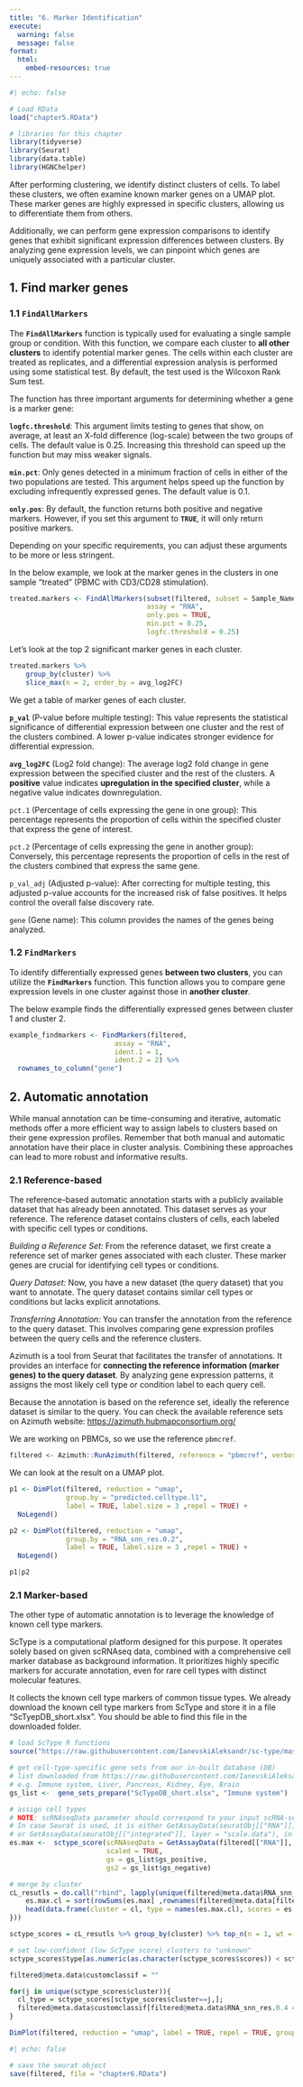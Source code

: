 ```yaml
---
title: "6. Marker Identification"
execute:
  warning: false
  message: false
format:
  html:
    embed-resources: true
---
```


```r
#| echo: false

# Load RData
load("chapter5.RData")
```

```r
# libraries for this chapter
library(tidyverse)
library(Seurat)
library(data.table)
library(HGNChelper)
```

After performing clustering, we identify distinct clusters of cells. To label these clusters, we often examine known marker genes on a UMAP plot. These marker genes are highly expressed in specific clusters, allowing us to differentiate them from others.

Additionally, we can perform gene expression comparisons to identify genes that exhibit significant expression differences between clusters. By analyzing gene expression levels, we can pinpoint which genes are uniquely associated with a particular cluster.

## 1. Find marker genes

### 1.1 `FindAllMarkers`

The **`FindAllMarkers`** function is typically used for evaluating a single sample group or condition. With this function, we compare each cluster to **all other clusters** to identify potential marker genes. The cells within each cluster are treated as replicates, and a differential expression analysis is performed using some statistical test. By default, the test used is the Wilcoxon Rank Sum test.

The function has three important arguments for determining whether a gene is a marker gene:

**`logfc.threshold`**: This argument limits testing to genes that show, on average, at least an X-fold difference (log-scale) between the two groups of cells. The default value is 0.25. Increasing this threshold can speed up the function but may miss weaker signals.

**`min.pct`**: Only genes detected in a minimum fraction of cells in either of the two populations are tested. This argument helps speed up the function by excluding infrequently expressed genes. The default value is 0.1.

**`only.pos`**: By default, the function returns both positive and negative markers. However, if you set this argument to **`TRUE`**, it will only return positive markers.

Depending on your specific requirements, you can adjust these arguments to be more or less stringent.

In the below example, we look at the marker genes in the clusters in one sample "treated" (PBMC with CD3/CD28 stimulation).

```r
treated.markers <- FindAllMarkers(subset(filtered, subset = Sample_Name == "SampleTag02_hs"), 
                                  assay = "RNA",
                                  only.pos = TRUE, 
                                  min.pct = 0.25, 
                                  logfc.threshold = 0.25)
```

Let's look at the top 2 significant marker genes in each cluster.

```r
treated.markers %>%
    group_by(cluster) %>%
    slice_max(n = 2, order_by = avg_log2FC)
```

We get a table of marker genes of each cluster.

**`p_val`** (P-value before multiple testing): This value represents the statistical significance of differential expression between one cluster and the rest of the clusters combined. A lower p-value indicates stronger evidence for differential expression.

**`avg_log2FC`** (Log2 fold change): The average log2 fold change in gene expression between the specified cluster and the rest of the clusters. A **positive** value indicates **upregulation in the specified cluster**, while a negative value indicates downregulation.

`pct.1` (Percentage of cells expressing the gene in one group): This percentage represents the proportion of cells within the specified cluster that express the gene of interest.

`pct.2` (Percentage of cells expressing the gene in another group): Conversely, this percentage represents the proportion of cells in the rest of the clusters combined that express the same gene.

`p_val_adj` (Adjusted p-value): After correcting for multiple testing, this adjusted p-value accounts for the increased risk of false positives. It helps control the overall false discovery rate.

`gene` (Gene name): This column provides the names of the genes being analyzed.

### 1.2 `FindMarkers`

To identify differentially expressed genes **between two clusters**, you can utilize the **`FindMarkers`** function. This function allows you to compare gene expression levels in one cluster against those in **another cluster**.

The below example finds the differentially expressed genes between cluster 1 and cluster 2.

```r
example_findmarkers <- FindMarkers(filtered,
                          assay = "RNA",
                          ident.1 = 1,
                          ident.2 = 2) %>% 
  rownames_to_column("gene")
```

## 2. Automatic annotation

While manual annotation can be time-consuming and iterative, automatic methods offer a more efficient way to assign labels to clusters based on their gene expression profiles. Remember that both manual and automatic annotation have their place in cluster analysis. Combining these approaches can lead to more robust and informative results.

### 2.1 Reference-based

The reference-based automatic annotation starts with a publicly available dataset that has already been annotated. This dataset serves as your reference. The reference dataset contains clusters of cells, each labeled with specific cell types or conditions.

*Building a Reference Set:* From the reference dataset, we first create a reference set of marker genes associated with each cluster. These marker genes are crucial for identifying cell types or conditions.

*Query Dataset:* Now, you have a new dataset (the query dataset) that you want to annotate. The query dataset contains similar cell types or conditions but lacks explicit annotations.

*Transferring Annotation:* You can transfer the annotation from the reference to the query dataset. This involves comparing gene expression profiles between the query cells and the reference clusters.

Azimuth is a tool from Seurat that facilitates the transfer of annotations. It provides an interface for **connecting the reference information (marker genes) to the query dataset**. By analyzing gene expression patterns, it assigns the most likely cell type or condition label to each query cell.

::: callout-tip
Because the annotation is based on the reference set, ideally the reference dataset is similar to the query. You can check the available reference sets on Azimuth website: <https://azimuth.hubmapconsortium.org/>
:::

We are working on PBMCs, so we use the reference `pbmcref`.

```r
filtered <- Azimuth::RunAzimuth(filtered, reference = "pbmcref", verbose = F)
```

We can look at the result on a UMAP plot.

```r
p1 <- DimPlot(filtered, reduction = "umap", 
              group.by = "predicted.celltype.l1", 
              label = TRUE, label.size = 3 ,repel = TRUE) + 
  NoLegend()

p2 <- DimPlot(filtered, reduction = "umap", 
              group.by = "RNA_snn_res.0.2", 
              label = TRUE, label.size = 3 ,repel = TRUE) + 
  NoLegend()

p1|p2
```

### 2.1 Marker-based

The other type of automatic annotation is to leverage the knowledge of known cell type markers.

ScType is a computational platform designed for this purpose. It operates solely based on given scRNAseq data, combined with a comprehensive cell marker database as background information. It prioritizes highly specific markers for accurate annotation, even for rare cell types with distinct molecular features.

It collects the known cell type markers of common tissue types. We already download the known cell type markers from ScType and store it in a file "ScTyepDB_short.xlsx". You should be able to find this file in the downloaded folder.

```r
# load ScType R functions
source("https://raw.githubusercontent.com/IanevskiAleksandr/sc-type/master/R/gene_sets_prepare.R"); source("https://raw.githubusercontent.com/IanevskiAleksandr/sc-type/master/R/sctype_score_.R")

# get cell-type-specific gene sets from our in-built database (DB)
# list downloaded from https://raw.githubusercontent.com/IanevskiAleksandr/sc-type/master/ScTypeDB_short.xlsx
# e.g. Immune system, Liver, Pancreas, Kidney, Eye, Brain
gs_list <-  gene_sets_prepare("ScTypeDB_short.xlsx", "Immune system")

# assign cell types
# NOTE: scRNAseqData parameter should correspond to your input scRNA-seq matrix.
# In case Seurat is used, it is either GetAssayData(seuratObj[["RNA"]], layer = "scale.data"), in case sctransform is used for normalization,
# or GetAssayData(seuratObj[["integrated"]], layer = "scale.data"), in case a joint analysis of multiple single-cell datasets is performed.
es.max <-  sctype_score(scRNAseqData = GetAssayData(filtered[["RNA"]], layer = "scale.data"),
                        scaled = TRUE,
                        gs = gs_list$gs_positive,
                        gs2 = gs_list$gs_negative)

# merge by cluster
cL_resutls = do.call("rbind", lapply(unique(filtered@meta.data$RNA_snn_res.0.4), function(cl){
    es.max.cl = sort(rowSums(es.max[ ,rownames(filtered@meta.data[filtered@meta.data$RNA_snn_res.0.4==cl, ])]), decreasing = !0)
    head(data.frame(cluster = cl, type = names(es.max.cl), scores = es.max.cl, ncells = sum(filtered@meta.data$filtered==cl)), 10)
}))

sctype_scores = cL_resutls %>% group_by(cluster) %>% top_n(n = 1, wt = scores)

# set low-confident (low ScType score) clusters to "unknown"
sctype_scores$type[as.numeric(as.character(sctype_scores$scores)) < sctype_scores$ncells/4] = "Unknown"
```

```r
filtered@meta.data$customclassif = ""

for(j in unique(sctype_scores$cluster)){
  cl_type = sctype_scores[sctype_scores$cluster==j,];
  filtered@meta.data$customclassif[filtered@meta.data$RNA_snn_res.0.4 == j] = as.character(cl_type$type[1])
}

DimPlot(filtered, reduction = "umap", label = TRUE, repel = TRUE, group.by = 'customclassif')
```

```r
#| echo: false

# save the seurat object
save(filtered, file = "chapter6.RData")
```
